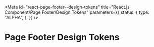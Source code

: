 <!-- @license CC0-1.0 -->


<Meta
  id="react-page-footer--design-tokens"
  title="React.js Component/Page Footer/Design Tokens"
  parameters={{
    status: {
      type: "ALPHA",
    },
  }}
/>

# Page Footer Design Tokens

<ComponentTokensSection tokens={tokens} definition={tokensDefinition} component="utrecht-page-footer" />
